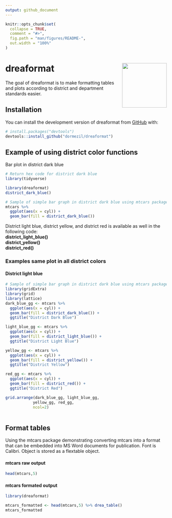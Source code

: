 ```yaml
---
output: github_document
---
```


<!-- README.md is generated from README.Rmd. Please edit that file -->

```r
knitr::opts_chunk$set(
  collapse = TRUE,
  comment = "#>",
  fig.path = "man/figures/README-",
  out.width = "100%"
)
```

# dreaformat <img src="man/figures/logo.png" align="right" height="139" />

<!-- badges: start -->
<!-- badges: end -->

The goal of dreaformat is to make formatting tables and plots according to district and department standards easier.

## Installation

You can install the development version of dreaformat from [GitHub](https://github.com/) with:

``` r
# install.packages("devtools")
devtools::install_github("dormezil/dreaformat")
```

## Example of using district color functions

Bar plot in district dark blue

```r
# Return hex code for district dark blue
library(tidyverse)

library(dreaformat)
district_dark_blue()

# Sample of simple bar graph in district dark blue using mtcars package
mtcars %>%
  ggplot(aes(x = cyl)) +
  geom_bar(fill = district_dark_blue())

```

District light blue, district yellow, and district red is available as well in the following code:  
**district_light_blue()**  
**district_yellow()**  
**district_red()**  

### Examples same plot in all district colors
#### District light blue
```r
# Sample of simple bar graph in district dark blue using mtcars package
library(gridExtra)
library(grid)
library(lattice)
dark_blue_gg <- mtcars %>%
  ggplot(aes(x = cyl)) +
  geom_bar(fill = district_dark_blue()) +
  ggtitle("District Dark Blue")

light_blue_gg <- mtcars %>%
  ggplot(aes(x = cyl)) +
  geom_bar(fill = district_light_blue()) +
  ggtitle("District Light Blue")

yellow_gg <- mtcars %>%
  ggplot(aes(x = cyl)) +
  geom_bar(fill = district_yellow()) +
  ggtitle("District Yellow")

red_gg <- mtcars %>%
  ggplot(aes(x = cyl)) +
  geom_bar(fill = district_red()) +
  ggtitle("District Red")

grid.arrange(dark_blue_gg, light_blue_gg,
            yellow_gg, red_gg,
            ncol=2)
  
```

## Format tables
Using the mtcars package demonstrating converting mtcars into a format that can be embedded into MS Word documents for publication. Font is Calibri. Object is stored as a flextable object.


#### mtcars raw output
```r
head(mtcars,5)
```

#### mtcars formated output
```r
library(dreaformat)

mtcars_formatted <- head(mtcars,5) %>% drea_table()
mtcars_formatted


```



